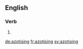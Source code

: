 ==English==

===Verb===
{{head|en|present participle}}

# {{present participle of|azotise|lang=en}}

[[de:azotising]]
[[fr:azotising]]
[[sv:azotising]]